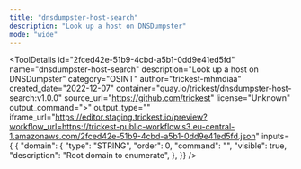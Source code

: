 ```yaml
---
title: "dnsdumpster-host-search"
description: "Look up a host on DNSDumpster"
mode: "wide"
---
```



<ToolDetails
  id="2fced42e-51b9-4cbd-a5b1-0dd9e41ed5fd"
  name="dnsdumpster-host-search"
  description="Look up a host on DNSDumpster"
  category="OSINT"
  author="trickest-mhmdiaa"
  created_date="2022-12-07"
  container="quay.io/trickest/dnsdumpster-host-search:v1.0.0"
  source_url="https://github.com/trickest"
  license="Unknown"
  output_command=">"
  output_type=""
  iframe_url="https://editor.staging.trickest.io/preview?workflow_url=https://trickest-public-workflow.s3.eu-central-1.amazonaws.com/2fced42e-51b9-4cbd-a5b1-0dd9e41ed5fd.json"
  inputs={ {
  "domain": {
    "type": "STRING",
    "order": 0,
    "command": "",
    "visible": true,
    "description": "Root domain to enumerate",
  },
}}
/>